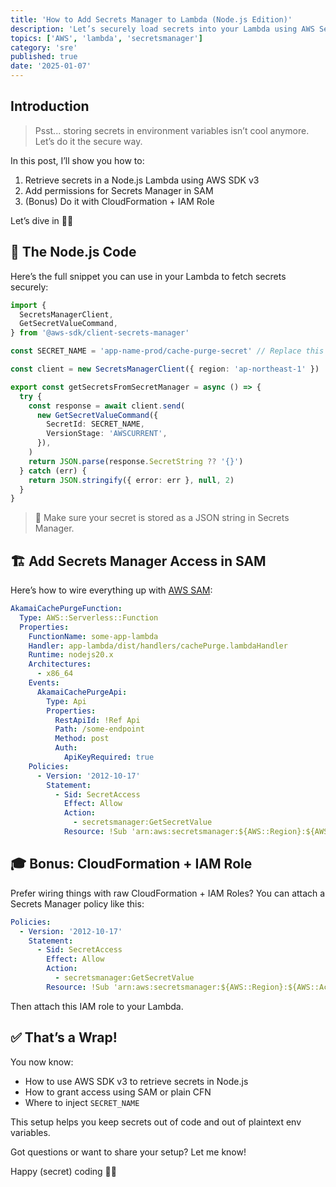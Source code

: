 ```yaml
---
title: 'How to Add Secrets Manager to Lambda (Node.js Edition)'
description: 'Let’s securely load secrets into your Lambda using AWS Secrets Manager — with clean Node.js code and SAM/CloudFormation examples.'
topics: ['AWS', 'lambda', 'secretsmanager']
category: 'sre'
published: true
date: '2025-01-07'
---
```


## Introduction

> Psst... storing secrets in environment variables isn’t cool anymore. Let’s do it the secure way.

In this post, I’ll show you how to:

1. Retrieve secrets in a Node.js Lambda using AWS SDK v3
2. Add permissions for Secrets Manager in SAM
3. (Bonus) Do it with CloudFormation + IAM Role

Let’s dive in 🏄‍♀️

## 🧠 The Node.js Code

Here’s the full snippet you can use in your Lambda to fetch secrets securely:

```ts
import {
  SecretsManagerClient,
  GetSecretValueCommand,
} from '@aws-sdk/client-secrets-manager'

const SECRET_NAME = 'app-name-prod/cache-purge-secret' // Replace this with your secret name!

const client = new SecretsManagerClient({ region: 'ap-northeast-1' })

export const getSecretsFromSecretManager = async () => {
  try {
    const response = await client.send(
      new GetSecretValueCommand({
        SecretId: SECRET_NAME,
        VersionStage: 'AWSCURRENT',
      }),
    )
    return JSON.parse(response.SecretString ?? '{}')
  } catch (err) {
    return JSON.stringify({ error: err }, null, 2)
  }
}
```

> 🧼 Make sure your secret is stored as a JSON string in Secrets Manager.

## 🏗️ Add Secrets Manager Access in SAM

Here’s how to wire everything up with [AWS SAM](https://docs.aws.amazon.com/serverless-application-model/latest/developerguide/what-is-sam.html):

```yaml
AkamaiCachePurgeFunction:
  Type: AWS::Serverless::Function
  Properties:
    FunctionName: some-app-lambda
    Handler: app-lambda/dist/handlers/cachePurge.lambdaHandler
    Runtime: nodejs20.x
    Architectures:
      - x86_64
    Events:
      AkamaiCachePurgeApi:
        Type: Api
        Properties:
          RestApiId: !Ref Api
          Path: /some-endpoint
          Method: post
          Auth:
            ApiKeyRequired: true
    Policies:
      - Version: '2012-10-17'
        Statement:
          - Sid: SecretAccess
            Effect: Allow
            Action:
              - secretsmanager:GetSecretValue
            Resource: !Sub 'arn:aws:secretsmanager:${AWS::Region}:${AWS::AccountId}:secret:${SecretName}-*'
```

## 🎓 Bonus: CloudFormation + IAM Role

Prefer wiring things with raw CloudFormation + IAM Roles? You can attach a Secrets Manager policy like this:

```yaml
Policies:
  - Version: '2012-10-17'
    Statement:
      - Sid: SecretAccess
        Effect: Allow
        Action:
          - secretsmanager:GetSecretValue
        Resource: !Sub 'arn:aws:secretsmanager:${AWS::Region}:${AWS::AccountId}:secret:${SecretName}-*'
```

Then attach this IAM role to your Lambda.

## ✅ That’s a Wrap!

You now know:

- How to use AWS SDK v3 to retrieve secrets in Node.js
- How to grant access using SAM or plain CFN
- Where to inject `SECRET_NAME`

This setup helps you keep secrets out of code and out of plaintext env variables.

Got questions or want to share your setup? Let me know!

Happy (secret) coding 🕵️‍♂️

